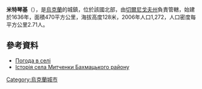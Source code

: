 {{coord|51|17|22|N|32|56|41|E|scale:100000|display=title}}

'''米特琴基'''（{{lang-uk|Митченки}}），是[[烏克蘭|烏克蘭]]的城鎮，位於該國北部，由[[切爾尼戈夫州|切爾尼戈夫州]]負責管轄，始建於1636年，面積470平方公里，海拔高度128米，2006年人口1,272，人口密度每平方公里2.71人。

==參考資料==
*[http://weather.in.ua/ua/chernigovskaja/15832 Погода в селі] {{Wayback|url=http://weather.in.ua/ua/chernigovskaja/15832 |date=20111220113302 }}
*[https://web.archive.org/web/20160306235039/http://tour-cn.com.ua/publ/istorija_sela_mitchenki_bakhmackogo_rajonu/70-1-0-882 Історія села Митченки Бахмацького району]

{{Ukraine-geo-stub}}
[[Category:烏克蘭城市|Category:烏克蘭城市]]